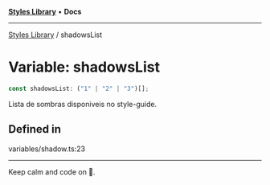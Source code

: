 
<Meta title="Libs/Styles/variables/shadowsList" />



[**Styles Library**](/?path=/docs/libs-styles-overview--page) • **Docs**

***

[Styles Library](/?path=/docs/libs-styles-overview--page) / shadowsList

# Variable: shadowsList

```ts
const shadowsList: ("1" | "2" | "3")[];
```

Lista de sombras disponiveis no style-guide.

## Defined in

variables/shadow.ts:23


***

Keep calm and code on 🤘.